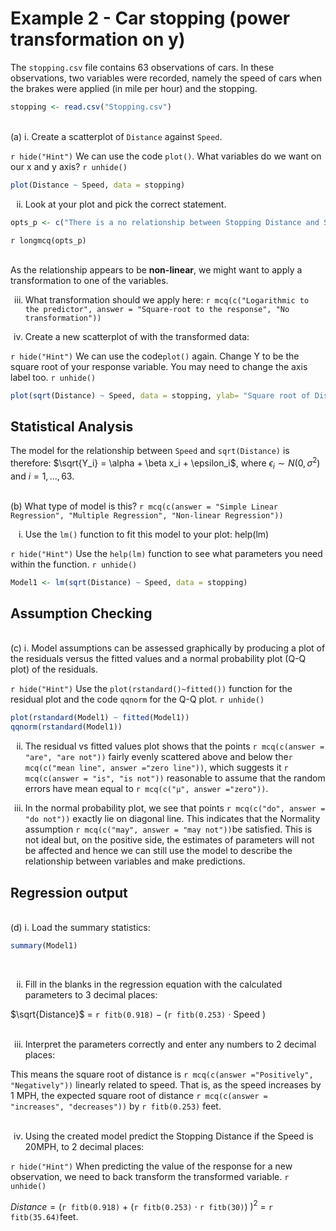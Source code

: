 # Example 2 - Car stopping (power transformation on y)

The `stopping.csv` file contains 63 observations of cars. In these observations, two variables were recorded, namely the speed of cars when the brakes were applied (in mile per hour) and the stopping.

```r
stopping <- read.csv("Stopping.csv")
```


<br> (a) i. Create a scatterplot of `Distance` against `Speed`.

`r hide("Hint")` We can use the code `plot()`. What variables do we want on our x and y axis?
`r unhide()`

```r
plot(Distance ~ Speed, data = stopping)
```


(ii) Look at your plot and pick the correct statement.
```r
opts_p <- c("There is a no relationship between Stopping Distance and Speed", "There is an non-linear relationship between Stopping Distance and Speed and as Speed increases, Distance decreases", answer = "TThere is an non-linear relationship between Stopping Distance and Speed and as Speed increases, Distance increases")
```
`r longmcq(opts_p)`

<br> As the relationship appears to be **non-linear**, we might want to apply a transformation to one of the variables. <br>

(iii) What transformation should we apply here:
`r mcq(c("Logarithmic to the predictor", answer = "Square-root to the response", "No transformation"))` <br>

(iv) Create a new scatterplot of with the transformed data:

`r hide("Hint")` We can use the code`plot()` again. Change Y to be the square root of your response variable. You may need to change the axis label too. 
`r unhide()`

```r
plot(sqrt(Distance) ~ Speed, data = stopping, ylab= "Square root of Distance (in feet)")
```

## Statistical Analysis

The model for the relationship between `Speed` and `sqrt(Distance)` is therefore:
$\sqrt{Y_i} = \alpha + \beta x_i + \epsilon_i$, where $\epsilon_i \sim N(0, \sigma^2)$ and $i = 1, . . . , 63.$

<br> (b) What type of model is this?
`r mcq(c(answer = "Simple Linear Regression", "Multiple Regression", "Non-linear Regression"))` <br>

(i) Use the `lm()` function to fit this model to your plot:
help(lm)

`r hide("Hint")` Use the `help(lm)` function  to see what parameters you need within the function.
`r unhide()`

```r
Model1 <- lm(sqrt(Distance) ~ Speed, data = stopping)
```
## Assumption Checking
<br>(c) i. Model assumptions can be assessed graphically by producing a plot of the residuals versus the fitted values and a normal probability plot (Q-Q plot) of the residuals.

`r hide("Hint")` Use the `plot(rstandard()~fitted())` function for the residual plot and the code `qqnorm` for the Q-Q plot.
`r unhide()`

```r
plot(rstandard(Model1) ~ fitted(Model1))
qqnorm(rstandard(Model1))
```
(ii) The residual vs fitted values plot shows that the points `r mcq(c(answer = "are", "are not"))` fairly evenly scattered above and below the`r mcq(c("mean line", answer ="zero line"))`, which suggests it `r mcq(c(answer = "is", "is not"))` reasonable to assume that the random errors have mean equal to `r mcq(c("µ", answer ="zero"))`. <br>

(iii) In the normal probability plot, we see that points `r mcq(c("do", answer = "do not"))` exactly lie on diagonal line. This indicates that the Normality assumption `r mcq(c("may", answer = "may not"))`be satisfied.  This is not ideal but, on the positive side, the estimates of parameters will not be affected and hence we can still use the model to describe the relationship between variables and make predictions.<br>

## Regression output
<br> (d) i. Load the summary statistics: 
```r
summary(Model1)
```
<br>

(ii) Fill in the blanks in the regression equation with the calculated parameters to 3 decimal places:

$\sqrt{Distance}$ = `r fitb(0.918)` − $\bigg($`r fitb(0.253)` $\cdot$ Speed $\bigg)$<br>
<br>

(iii) Interpret the parameters correctly and enter any numbers to 2 decimal places:

This means the square root of distance is `r mcq(c(answer ="Positively", "Negatively"))` linearly related to speed. That is, as the speed increases
by 1 MPH, the expected square root of distance `r mcq(c(answer = "increases", "decreases"))` by `r fitb(0.253)` feet. <br><br>

(iv) Using the created model predict the Stopping Distance if the Speed is 20MPH, to 2 decimal places:

`r hide("Hint")` When predicting the value of the response for a new observation, we need to back transform the transformed variable.
`r unhide()`

$Distance = \bigg($`r fitb(0.918)` + (`r fitb(0.253)` $\cdot$ `r fitb(30)`) $\bigg) ^2$ = `r fitb(35.64)`feet.
